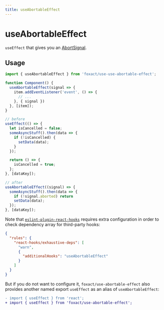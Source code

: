 ```yaml
---
title: useAbortableEffect
---
```


# useAbortableEffect

`useEffect` that gives you an [AbortSignal](https://mdn.io/AbortSignal).

## Usage

```js
import { useAbortableEffect } from 'foxact/use-use-abortable-effect';

function Component() {
  useAbortableEffect(signal => {
    item.addEventListener('event', () => {
      // ...
    }, { signal })
  }, [item]);
}
```

```js
// before
useEffect(() => {
  let isCancelled = false;
  someAsyncStuff().then(data => {
    if (!isCancelled) {
      setData(data);
    }
  });

  return () => {
    isCancelled = true;
  };
}, [dataKey]);

// after
useAbortableEffect((signal) => {
  someAsyncStuff().then(data => {
    if (!signal.aborted) return
    setData(data);
  });
}, [dataKey]);
```

Note that [`eslint-plugin-react-hooks`](https://www.npmjs.com/package/eslint-plugin-react-hooks) requires extra configuration in order to check dependency array for third-party hooks:

```json filename=".eslintrc.json" copy
{
  "rules": {
    "react-hooks/exhaustive-deps": [
      "warn",
      {
        "additionalHooks": "useAbortableEffect"
      }
    ]
  }
}
```

But if you do not want to configure it, `foxact/use-abortable-effect` also provides another named export `useEffect` as an alias of `useAbortableEffect`:

```diff
- import { useEffect } from 'react';
+ import { useEffect } from 'foxact/use-abortable-effect';
```
